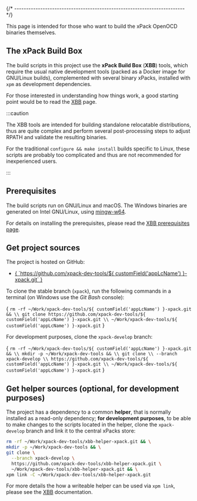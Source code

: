 

{/* ------------------------------------------------------------------------ */}

This page is intended for those who want to build the xPack OpenOCD
binaries themselves.

## The xPack Build Box

The build scripts in this project use the **xPack Build Box** (**XBB**)
tools, which require the usual native development tools
(packed as a Docker image for GNU/Linux builds), complemented with
several binary xPacks, installed with `xpm` as development dependencies.

For those interested in understanding how things work, a good starting point
would be to read the [XBB](https://xpack.github.io/xbb/) page.

:::caution

The XBB tools are intended for building standalone relocatable distributions,
thus are quite complex and perform several post-processing steps to
adjust RPATH and validate the resulting binaries.

For the traditional `configure && make install` builds specific to Linux,
these scripts are probably too complicated and thus are not recommended
for inexperienced users.

:::

## Prerequisites

The build scripts run on GNU/Linux and macOS. The Windows binaries are
generated on Intel GNU/Linux, using [mingw-w64](https://mingw-w64.org).

For details on installing the prerequisites, please read the
[XBB prerequisites page](https://xpack.github.io/xbb/prerequisites/).

## Get project sources

The project is hosted on GitHub:

<ul>
<li><a href={ `https://github.com/xpack-dev-tools/${ customField('appLcName') }-xpack.git` }>{ `https://github.com/xpack-dev-tools/${ customField('appLcName') }-xpack.git` }</a></li>
</ul>

To clone the stable branch (`xpack`), run the following commands in a
terminal (on Windows use the _Git Bash_ console):

<CodeBlock language="sh"> {
`rm -rf ~/Work/xpack-dev-tools/${ customField('appLcName') }-xpack.git && \\
git clone https://github.com/xpack-dev-tools/${ customField('appLcName') }-xpack.git \\
  ~/Work/xpack-dev-tools/${ customField('appLcName') }-xpack.git`
}</CodeBlock>

For development purposes, clone the `xpack-develop` branch:

<CodeBlock language="sh"> {
`rm -rf ~/Work/xpack-dev-tools/${ customField('appLcName') }-xpack.git && \\
mkdir -p ~/Work/xpack-dev-tools && \\
git clone \\
  --branch xpack-develop \\
  https://github.com/xpack-dev-tools/${ customField('appLcName') }-xpack.git \\
  ~/Work/xpack-dev-tools/${ customField('appLcName') }-xpack.git`
}</CodeBlock>

## Get helper sources (optional, for development purposes)

The project has a dependency to a common **helper**, that is
normally installed as a read-only dependency; **for development
purposes**, to be able to make changes to the scripts located in the helper,
clone the `xpack-develop` branch and link it to the central
xPacks store:

```sh
rm -rf ~/Work/xpack-dev-tools/xbb-helper-xpack.git && \
mkdir -p ~/Work/xpack-dev-tools && \
git clone \
  --branch xpack-develop \
  https://github.com/xpack-dev-tools/xbb-helper-xpack.git \
  ~/Work/xpack-dev-tools/xbb-helper-xpack.git && \
xpm link -C ~/Work/xpack-dev-tools/xbb-helper-xpack.git
```

For more details the how a writeable helper can be used via
`xpm link`, please see the
[XBB](https://xpack.github.io/xbb/#writable-helper-scripts) documentation.

